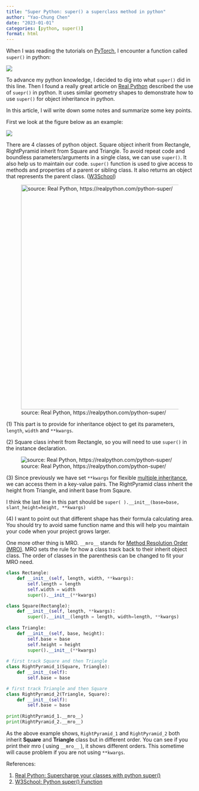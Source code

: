 ```yaml
---
title: "Super Python: super() a superclass method in python"
author: "Yao-Chung Chen"
date: "2023-01-01"
categories: [python, super()]
format: html
---
```


When I was reading the tutorials on [PyTorch](https://pytorch.org/tutorials/beginner/basics/quickstart_tutorial.html), I encounter a function called `super()` in python:

![](images/pytorch.png)

To advance my python knowledge, I decided to dig into what `super()` did in this line. Then I found a really great article on [Real Python](https://realpython.com/python-super/) described the use of `suepr()` in python. It uses similar geometry shapes to demonstrate how to use `super()` for object inheritance in python.

In this article, I will write down some notes and summarize some key points.

First we look at the figure below as an example:

![](images/inheritance.png){fig-align="center"}

There are 4 classes of python object. Square object inherit from Rectangle, RightPyramid inherit from Square and Triangle. To avoid repeat code and boundless parameters/arguments in a single class, we can use `super()`. It also help us to maintain our code. `super()` function is used to give access to methods and properties of a parent or sibling class. It also returns an object that represents the parent class. ([W3School](https://www.w3schools.com/python/ref_func_super.asp))

![source: Real Python, https://realpython.com/python-super/](images/image-1399845279.png){fig-align="center" width="603"}

\(1\) This part is to provide for inheritance object to get its parameters, `length`, `width` and `**kwargs`.

\(2\) Square class inherit from Rectangle, so you will need to use `super()` in the instance declaration.

![source: Real Python, https://realpython.com/python-super/](images/image-305354744.png){fig-align="center"}

\(3\) Since previously we have set `**kwargs` for flexible [multiple inheritance]{.underline}, we can access them in a key-value pairs. The RightPyramid class inherit the height from Triangle, and inherit base from Sqaure.

::: callout-caution
I think the last line in this part should be `super( ).__init__(base=base, slant_height=height, **kwargs)`
:::

\(4\) I want to point out that different shape has their formula calculating area. You should try to avoid same function name and this will help you maintain your code when your project grows larger.

One more other thing is MRO. `__mro__` stands for [Method Resolution Order (MRO)]{.underline}. MRO sets the rule for how a class track back to their inherit object class. The order of classes in the parenthesis can be changed to fit your MRO need.

```python
class Rectangle:
    def __init__(self, length, width, **kwargs):
        self.length = length
        self.width = width
        super().__init__(**kwargs)

class Square(Rectangle):
    def __init__(self, length, **kwargs):
        super().__init__(length = length, width=length, **kwargs)
        
class Triangle:
    def __init__(self, base, height):
        self.base = base
        self.height = height
        super().__init__(**kwargs)
  
# first track Square and then Triangle        
class RightPyramid_1(Square, Triangle):
    def __init__(self):
        self.base = base

# first track Triangle and then Square
class RightPyramid_2(Triangle, Square):
    def __init__(self):
        self.base = base
        
print(RightPyramid_1.__mro__)
print(RightPyramid_2.__mro__)
```

As the above example shows, `RightPyramid_1` and `RightPyramid_2` both inherit **Square** and **Triangle** class but in different order. You can see if you print their mro ( using `__mro__` ), it shows different orders. This sometime will cause problem if you are not using `**kwargs`.

References:

1.  [Real Python: Supercharge your classes with python super()](https://realpython.com/python-super/)
2.  [W3School: Python super() Function](https://www.w3schools.com/python/ref_func_super.asp)
